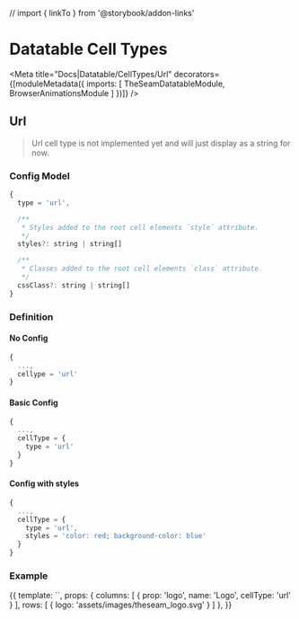 // import { linkTo } from '@storybook/addon-links'



# Datatable Cell Types

<Meta title="Docs|Datatable/CellTypes/Url" decorators={[moduleMetadata({
  imports: [
    TheSeamDatatableModule,
    BrowserAnimationsModule
  ]
})]} />

## Url

> Url cell type is not implemented yet and will just display as a string for now.

### Config Model

```js
{
  type = 'url',

  /**
   * Styles added to the root cell elements `style` attribute.
   */
  styles?: string | string[]

  /**
   * Classes added to the root cell elements `class` attribute.
   */
  cssClass?: string | string[]
}
```

### Definition

#### No Config

```js
{
  ...,
  cellype = 'url'
}
```

#### Basic Config

```js
{
  ...,
  cellType = {
    type = 'url'
  }
}
```

#### Config with styles

```js
{
  ...,
  cellType = {
    type = 'url',
    styles = 'color: red; background-color: blue'
  }
}
```

### Example

<Preview>
  <Story name="Basic" height="150px">
    {{
      template: `<seam-datatable class="vw-100 vh-100" [columns]="columns" [rows]="rows"></seam-datatable>`,
      props: {
        columns: [
          { prop: 'logo', name: 'Logo', cellType: 'url' }
        ],
        rows: [
          { logo: 'assets/images/theseam_logo.svg' }
        ]
      },
    }}
  </Story>
</Preview>
